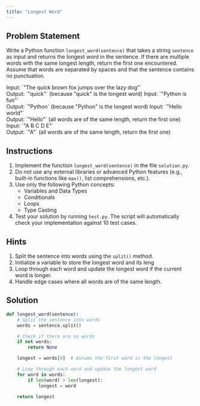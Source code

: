 ```yaml
---
title: "Longest Word"
---
```


## Problem Statement

Write a Python function `longest_word(sentence)` that takes a string `sentence` as input and returns the longest word in the sentence. If there are multiple words with the same longest length, return the first one encountered. Assume that words are separated by spaces and that the sentence contains no punctuation.

<Callout title="Example" type="info">
Input: `"The quick brown fox jumps over the lazy dog"` <br />
Output: `"quick"` (because "quick" is the longest word)
</Callout>
<Callout title="Example" type="info">
Input: `"Python is fun"` <br />
Output: `"Python` (because "Python" is the longest word)
</Callout>
<Callout title="Example" type="info">
Input: `"Hello world"` <br />
Output: `"Hello"` (all words are of the same length, return the first one)
</Callout>
<Callout title="Example" type="info">
Input: `"A B C D E"` <br />
Output: `"A"` (all words are of the same length, return the first one)
</Callout>

## Instructions

1. Implement the function `longest_word(sentence)` in the file `solution.py`.
2. Do not use any external libraries or advanced Python features (e.g., built-in functions like `max()`, list comprehensions, etc.).
3. Use only the following Python concepts:
   - Variables and Data Types
   - Conditionals
   - Loops
   - Type Casting
4. Test your solution by running `test.py`. The script will automatically check your implementation against 10 test cases.

## Hints

1. Split the sentence into words using the `split()` method.
2. Initialize a variable to store the longest word and its leng
3. Loop through each word and update the longest word if the current word is longer.
4. Handle edge cases where all words are of the same length.

## Solution

```python title="solution.py"
def longest_word(sentence):
    # Split the sentence into words
    words = sentence.split()

    # Check if there are no words
    if not words:
        return None

    longest = words[0]  # Assume the first word is the longest

    # Loop through each word and update the longest word
    for word in words:
        if len(word) > len(longest):
            longest = word

    return longest
```
